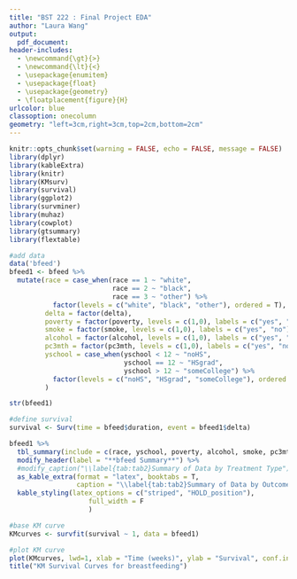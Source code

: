 ```yaml
---
title: "BST 222 : Final Project EDA"
author: "Laura Wang"
output: 
  pdf_document:
header-includes:
  - \newcommand{\gt}{>} 
  - \newcommand{\lt}{<}
  - \usepackage{enumitem}
  - \usepackage{float}
  - \usepackage{geometry}
  - \floatplacement{figure}{H}
urlcolor: blue
classoption: onecolumn
geometry: "left=3cm,right=3cm,top=2cm,bottom=2cm"
---
```


```r
knitr::opts_chunk$set(warning = FALSE, echo = FALSE, message = FALSE)
library(dplyr)
library(kableExtra)
library(knitr)
library(KMsurv)
library(survival)
library(ggplot2)
library(survminer)
library(muhaz)
library(cowplot)
library(gtsummary)
library(flextable)
```

```r
#add data
data('bfeed')
bfeed1 <- bfeed %>% 
  mutate(race = case_when(race == 1 ~ "white",
                          race == 2 ~ "black", 
                          race == 3 ~ "other") %>% 
           factor(levels = c("white", "black", "other"), ordered = T),
         delta = factor(delta),
         poverty = factor(poverty, levels = c(1,0), labels = c("yes", "no")),
         smoke = factor(smoke, levels = c(1,0), labels = c("yes", "no")),
         alcohol = factor(alcohol, levels = c(1,0), labels = c("yes", "no")),
         pc3mth = factor(pc3mth, levels = c(1,0), labels = c("yes", "no")),
         yschool = case_when(yschool < 12 ~ "noHS",
                             yschool == 12 ~ "HSgrad", 
                             yschool > 12 ~ "someCollege") %>% 
           factor(levels = c("noHS", "HSgrad", "someCollege"), ordered = T)
         )

str(bfeed1)

#define survival
survival <- Surv(time = bfeed$duration, event = bfeed1$delta)
```

```r
bfeed1 %>% 
  tbl_summary(include = c(race, yschool, poverty, alcohol, smoke, pc3mth)) %>% 
  modify_header(label = "**bfeed Summary**") %>% 
  #modify_caption("\\label{tab:tab2}Summary of Data by Treatment Type") %>% 
  as_kable_extra(format = "latex", booktabs = T,
                 caption = "\\label{tab:tab2}Summary of Data by Outcome") %>% 
  kable_styling(latex_options = c("striped", "HOLD_position"), 
                    full_width = F
                    )
```

```r
#base KM curve
KMcurves <- survfit(survival ~ 1, data = bfeed1)

#plot KM curve
plot(KMcurves, lwd=1, xlab = "Time (weeks)", ylab = "Survival", conf.int = F)
title("KM Survival Curves for breastfeeding")
```

